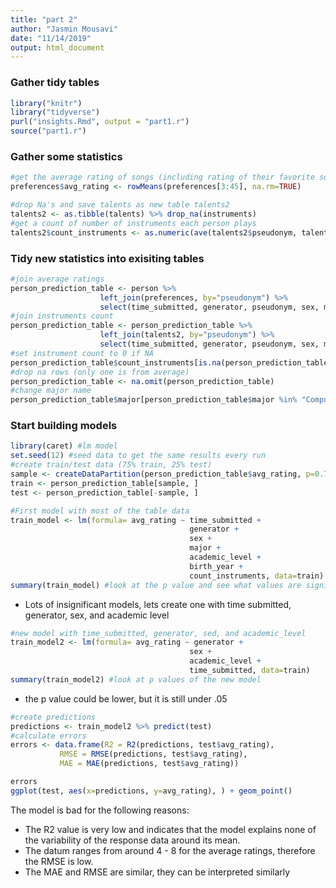 ```yaml
---
title: "part 2"
author: "Jasmin Mousavi"
date: "11/14/2019"
output: html_document
---
```

### Gather tidy tables
```r
library("knitr")
library("tidyverse")
purl("insights.Rmd", output = "part1.r")
source("part1.r")
```

### Gather some statistics 
```r
#get the average rating of songs (including rating of their favorite song)
preferences$avg_rating <- rowMeans(preferences[3:45], na.rm=TRUE)

#drop Na's and save talents as new table talents2
talents2 <- as.tibble(talents) %>% drop_na(instruments)
#get a count of number of instruments each person plays
talents2$count_instruments <- as.numeric(ave(talents2$pseudonym, talents2$pseudonym, FUN = length))
```

### Tidy new statistics into exisiting tables
```r
#join average ratings
person_prediction_table <- person %>% 
                    left_join(preferences, by="pseudonym") %>%
                    select(time_submitted, generator, pseudonym, sex, major, academic_level, birth_year,avg_rating)
#join instruments count
person_prediction_table <- person_prediction_table %>% 
                    left_join(talents2, by="pseudonym") %>%
                    select(time_submitted, generator, pseudonym, sex, major, academic_level, birth_year,avg_rating,count_instruments)
#set instrument count to 0 if NA
person_prediction_table$count_instruments[is.na(person_prediction_table$count_instruments)] <- 0
#drop na rows (only one is from average)
person_prediction_table <- na.omit(person_prediction_table) 
#change major name
person_prediction_table$major[person_prediction_table$major %in% "Computer information systems"] <- "Computer Information Systems"
```

### Start building models
```r
library(caret) #lm model
set.seed(12) #seed data to get the same results every run
#create train/test data (75% train, 25% test)
sample <- createDataPartition(person_prediction_table$avg_rating, p=0.75, list=FALSE)
train <- person_prediction_table[sample, ]
test <- person_prediction_table[-sample, ]

#First model with most of the table data
train_model <- lm(formula= avg_rating ~ time_submitted +
                                        generator + 
                                        sex + 
                                        major +
                                        academic_level +
                                        birth_year + 
                                        count_instruments, data=train)
summary(train_model) #look at the p value and see what values are significant 
```

* Lots of insignificant models, lets create one with time submitted, generator, sex, and academic level

```r
#new model with time_submitted, generator, sed, and academic_level
train_model2 <- lm(formula= avg_rating ~ generator + 
                                        sex + 
                                        academic_level +
                                        time_submitted, data=train)
summary(train_model2) #look at p values of the new model 
```
* the p value could be lower, but it is still under .05
```r
#create predictions
predictions <- train_model2 %>% predict(test)
#calculate errors 
errors <- data.frame(R2 = R2(predictions, test$avg_rating),
           RMSE = RMSE(predictions, test$avg_rating),
           MAE = MAE(predictions, test$avg_rating))

errors
ggplot(test, aes(x=predictions, y=avg_rating), ) + geom_point()
```


The model is bad for the following reasons:

* The R2 value is very low and indicates that the model explains none of the variability of the response data around its mean.
* The datum ranges from around 4 - 8 for the average ratings, therefore the RMSE is low.
* The MAE and RMSE are similar, they can be interpreted similarly
